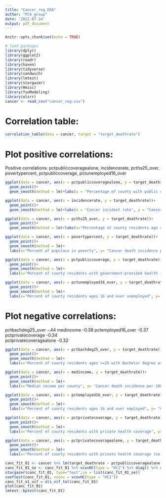 ```yaml
---
title: "Cancer_reg_EDA"
author: "PCA group"
date: '2022-07-14'
output: pdf_document
---
```


```r
knitr::opts_chunk$set(echo = TRUE)
```

```r
# load packages
library(dplyr)
library(ggplot2)
library(readr)
library(haven)
library(tidyverse)
library(sandwich)
library(lmtest)
library(stargazer)
library(Hmisc)
library(funModeling)
library(olsrr)
cancer <- read_csv("cancer_reg.csv")

```

# Correlation table:

```r
correlation_table(data = cancer, target = "target_deathrate")
```

# Plot positive correlations:

Positive correlations: pctpubliccoveragealone, incidencerate, pcths25_over, povertypercent, pctpubliccoverage, pctunemployed16_over

```r
ggplot(data = cancer, aes(x = pctpubliccoveragealone, y = target_deathrate))+
  geom_point()+
  geom_smooth(method = lm)+labs(x = "Percentage of county with public coverage alone", y = "Cancer death incidence per 100,000")

```

```r
ggplot(data = cancer, aes(x = incidencerate, y = target_deathrate))+
  geom_point()+
  geom_smooth(method = lm)+labs(x = "Cancer incident rate", y = "Cancer death incidence per 100,000")
```

```r
ggplot(data = cancer, aes(x = pcths25_over, y = target_deathrate))+
  geom_point()+
  geom_smooth(method = lm)+labs(x="Percentage of county residents age > 25 with highschool as highest level of education", y= "Cancer death incidence per 100,000")
```

```r
ggplot(data = cancer, aes(x = povertypercent, y = target_deathrate))+
  geom_point()+
  geom_smooth(method = lm)+
  labs(x="Percent of pupulace in poverty", y= "Cancer death incidence per 100,000")
```

```r

ggplot(data = cancer, aes(x = pctpubliccoverage, y = target_deathrate))+
  geom_point()+
  geom_smooth(method = lm)+
  labs(x="Percent of county residents with government-provided health insurance", y= "Cancer death incidence per 100,000")

```

```r
ggplot(data = cancer, aes(x = pctunemployed16_over, y = target_deathrate))+
  geom_point()+
  geom_smooth(method = lm)+
  labs(x="Percent of county residents ages 16 and over unemployed", y= "Cancer death incidence per 100,000")

```

# Plot negative correlations:

pctbachdeg25_over -.44 medincome -0.38 pctemployed16_over -0.37 pctprivatecoverage -0.34\
pctprivatecoveragealone -0.32

```r

ggplot(data = cancer, aes(x = pctbachdeg25_over, y = target_deathrate))+
  geom_point()+
  geom_smooth(method = lm)+
  labs(x="Percent of county residents ages >=25 with Bachelor degree as highest education", y= "Cancer death incidence per 100,000")

```

```r
ggplot(data = cancer, aes(x = medincome, y = target_deathrate))+
  geom_point()+
  geom_smooth(method = lm)+
  labs(x="Median income per county", y= "Cancer death incidence per 100,000")


```

```r

ggplot(data = cancer, aes(x = pctemployed16_over, y = target_deathrate))+
  geom_point()+
  geom_smooth(method = lm)+
  labs(x="Percent of county residents ages 16 and over employed", y= "Cancer death incidence per 100,000")


```

```r

ggplot(data = cancer, aes(x = pctprivatecoverage, y = target_deathrate))+
  geom_point()+
  geom_smooth(method = lm)+
  labs(x="Percent of county residents with private health coverage", y= "Cancer death incidence per 100,000")


```

```r

ggplot(data = cancer, aes(x = pctprivatecoveragealone, y = target_deathrate))+
  geom_point()+
  geom_smooth(method = lm)+
  labs(x="Percent of county residents with private health coverage (no public assistance)", y= "Cancer death incidence per 100,000")

```

```r
canc_fit_01 <- cancer %>% lm(target_deathrate ~ pctpubliccoveragealone + medincome + percentmarried  + pctprivatecoverage , data = .)
canc_fit_01_se <- canc_fit_01 %>% vcovHC(type = "HC1") %>% diag() %>% sqrt()
stargazer(canc_fit_01, type="text",se = list(canc_fit_01_se))
coeftest(canc_fit_01, vconv = vcovHC(type = "HC1"))
canc_fit_o1_vif = ols_vif_tol(canc_fit_01)
plot(canc_fit_01)
lmtest::bptest(canc_fit_01)
```